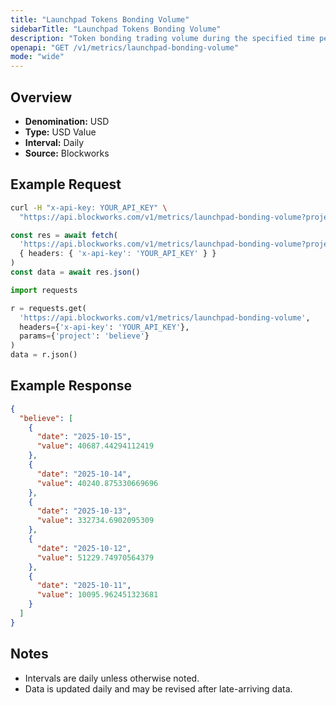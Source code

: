 ```yaml
---
title: "Launchpad Tokens Bonding Volume"
sidebarTitle: "Launchpad Tokens Bonding Volume"
description: "Token bonding trading volume during the specified time period for given launchpad."
openapi: "GET /v1/metrics/launchpad-bonding-volume"
mode: "wide"
---
```


## Overview

- **Denomination:** USD
- **Type:** USD Value
- **Interval:** Daily
- **Source:** Blockworks

## Example Request

<CodeGroup>

```bash cURL
curl -H "x-api-key: YOUR_API_KEY" \
  "https://api.blockworks.com/v1/metrics/launchpad-bonding-volume?project=believe"
```

```typescript TypeScript
const res = await fetch(
  'https://api.blockworks.com/v1/metrics/launchpad-bonding-volume?project=believe',
  { headers: { 'x-api-key': 'YOUR_API_KEY' } }
)
const data = await res.json()
```

```python Python
import requests

r = requests.get(
  'https://api.blockworks.com/v1/metrics/launchpad-bonding-volume',
  headers={'x-api-key': 'YOUR_API_KEY'},
  params={'project': 'believe'}
)
data = r.json()
```

</CodeGroup>

## Example Response

```json
{
  "believe": [
    {
      "date": "2025-10-15",
      "value": 40687.44294112419
    },
    {
      "date": "2025-10-14",
      "value": 40240.875330669696
    },
    {
      "date": "2025-10-13",
      "value": 332734.6902095309
    },
    {
      "date": "2025-10-12",
      "value": 51229.74970564379
    },
    {
      "date": "2025-10-11",
      "value": 10095.962451323681
    }
  ]
}
```

## Notes
- Intervals are daily unless otherwise noted.
- Data is updated daily and may be revised after late-arriving data.